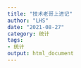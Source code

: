 ```yaml
---
title: "技术老哥上进记"
author: "LHS"
date: "2021-08-27"
category: 统计
tags: 
- 统计
output: html_document
---
```



